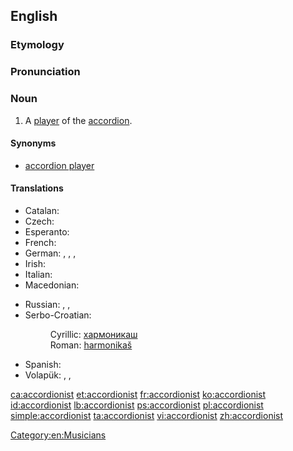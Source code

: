 ==English==

===Etymology===
{{suffix|accordion|ist}}

===Pronunciation===
{{a|US}} {{IPA|/ə.ˈkɔɹd.i.ə.nəst/}}

===Noun===
{{en-noun}}

# A [[player]] of the [[accordion]].

====Synonyms====
* [[accordion player]]

====Translations====
{{trans-top|player of the accordion}}
* Catalan: {{t-|ca|acordionista|m|f}}
* Czech: {{t-|cs|harmonikář|m}}
* Esperanto: {{t-|eo|akordionisto}}
* French: {{t+|fr|accordéoniste|m|f}}
* German: {{t+|de|Akkordeonspieler|m}}, {{t+|de|Akkordeonspielerin|f}}, {{t-|de|Akkordeonist|m}}, {{t-|de|Akkordeonistin|f}}
* Irish: {{t-|ga|cairdíneoir|m}}
* Italian: {{t-|it|fisarmonicista|m|f}}
* Macedonian: {{t-|mk|армоникаш|m|tr=armonikáš}}
{{trans-mid}}
* Russian: {{t+|ru|аккордеонист|m|alt=аккордеони́ст|tr=akkordeoníst}}, {{t+|ru|баянист|m|alt=баяни́ст|tr=bajaníst}}, {{t+|ru|гармонист|m|alt=гармони́ст|tr=garmoníst}}
* Serbo-Croatian:
*: Cyrillic: [[хармоникаш#Serbian|хармоникаш]] {{m}}
*: Roman: [[harmonikaš#Serbian|harmonikaš]] {{m}}
* Spanish: {{t-|es|acordeonista|m|f}}
* Volapük: {{qualifier|male or female}} {{t-|vo|tiraharmonöman}}, {{qualifier|male}} {{t-|vo|hitiraharmonöman}}, {{qualifier|female}} {{t-|vo|jitiraharmonöman}}
{{trans-bottom}}

[[Category:en:Musicians]]

[[ca:accordionist]]
[[et:accordionist]]
[[fr:accordionist]]
[[ko:accordionist]]
[[id:accordionist]]
[[lb:accordionist]]
[[ps:accordionist]]
[[pl:accordionist]]
[[simple:accordionist]]
[[ta:accordionist]]
[[vi:accordionist]]
[[zh:accordionist]]
